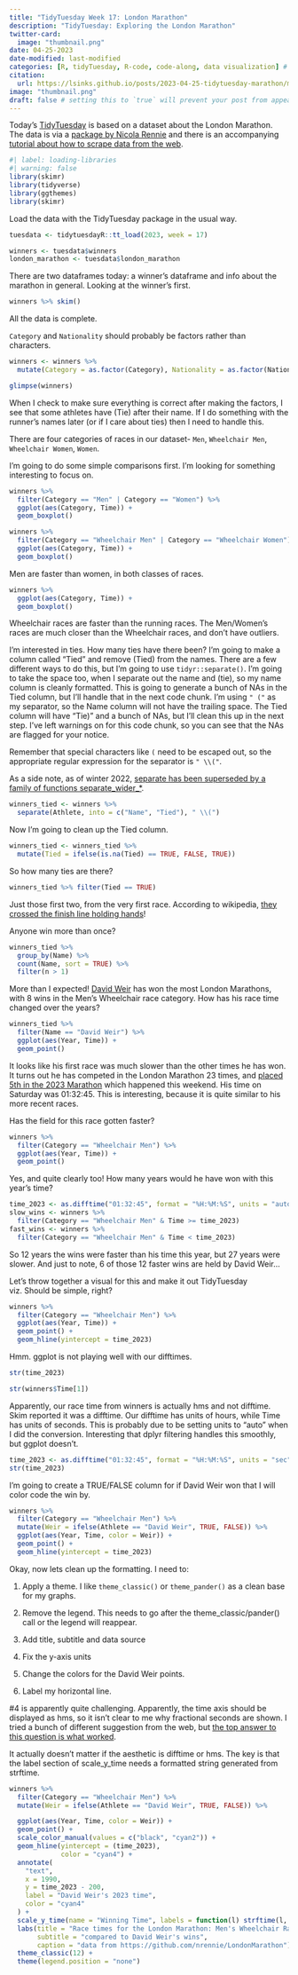 ```yaml
---
title: "TidyTuesday Week 17: London Marathon"
description: "TidyTuesday: Exploring the London Marathon"
twitter-card:
  image: "thumbnail.png"
date: 04-25-2023
date-modified: last-modified
categories: [R, tidyTuesday, R-code, code-along, data visualization] # self-defined categories
citation:
  url: https://lsinks.github.io/posts/2023-04-25-tidytuesday-marathon/marathon.html 
image: "thumbnail.png"
draft: false # setting this to `true` will prevent your post from appearing on your listing page until you're ready!
---
```


Today's [TidyTuesday](https://github.com/rfordatascience/tidytuesday/blob/master/data/2023/2023-04-25/readme.md) is based on a dataset about the London Marathon. The data is via a [package by Nicola Rennie](https://github.com/nrennie/LondonMarathon) and there is an accompanying [tutorial about how to scrape data from the web](https://nrennie.rbind.io/blog/web-scraping-rvest-london-marathon/).

```r
#| label: loading-libraries
#| warning: false
library(skimr)
library(tidyverse)
library(ggthemes)
library(skimr)
```

Load the data with the TidyTuesday package in the usual way.

```r
tuesdata <- tidytuesdayR::tt_load(2023, week = 17)

winners <- tuesdata$winners
london_marathon <- tuesdata$london_marathon
```

There are two dataframes today: a winner's dataframe and info about the marathon in general. Looking at the winner's first.

```r
winners %>% skim()
```

All the data is complete.

`Category` and `Nationality` should probably be factors rather than characters.

```r
winners <- winners %>%
  mutate(Category = as.factor(Category), Nationality = as.factor(Nationality))

glimpse(winners)
```

When I check to make sure everything is correct after making the factors, I see that some athletes have (Tie) after their name. If I do something with the runner's names later (or if I care about ties) then I need to handle this.

There are four categories of races in our dataset- `Men`, `Wheelchair Men`, `Wheelchair Women`, `Women`.

I'm going to do some simple comparisons first. I'm looking for something interesting to focus on.

```r
winners %>%
  filter(Category == "Men" | Category == "Women") %>%
  ggplot(aes(Category, Time)) +
  geom_boxplot()
```

```r
winners %>%
  filter(Category == "Wheelchair Men" | Category == "Wheelchair Women") %>%
  ggplot(aes(Category, Time)) +
  geom_boxplot()
```

Men are faster than women, in both classes of races.

```r
winners %>%
  ggplot(aes(Category, Time)) +
  geom_boxplot()
```

Wheelchair races are faster than the running races. The Men/Women's races are much closer than the Wheelchair races, and don't have outliers.

I'm interested in ties. How many ties have there been? I'm going to make a column called "Tied" and remove (Tied) from the names. There are a few different ways to do this, but I'm going to use `tidyr::separate()`. I'm going to take the space too, when I separate out the name and (tie), so my name column is cleanly formatted. This is going to generate a bunch of NAs in the Tied column, but I'll handle that in the next code chunk. I'm using `" ("` as my separator, so the Name column will not have the trailing space. The Tied column will have "Tie)" and a bunch of NAs, but I'll clean this up in the next step. I've left warnings on for this code chunk, so you can see that the NAs are flagged for your notice.

Remember that special characters like `(` need to be escaped out, so the appropriate regular expression for the separator is `" \\("`.

As a side note, as of winter 2022, [separate has been superseded by a family of functions separate_wider\_\*](https://tidyr.tidyverse.org/reference/separate.html).

```r
winners_tied <- winners %>%
  separate(Athlete, into = c("Name", "Tied"), " \\(")
```

Now I'm going to clean up the Tied column.

```r
winners_tied <- winners_tied %>%
  mutate(Tied = ifelse(is.na(Tied) == TRUE, FALSE, TRUE))
```

So how many ties are there?

```r
winners_tied %>% filter(Tied == TRUE)
```

Just those first two, from the very first race. According to wikipedia, [they crossed the finish line holding hands](https://en.wikipedia.org/wiki/London_Marathon)!

Anyone win more than once?

```r
winners_tied %>%
  group_by(Name) %>%
  count(Name, sort = TRUE) %>%
  filter(n > 1)
```

More than I expected! [David Weir](https://en.wikipedia.org/wiki/David_Weir_(athlete)) has won the most London Marathons, with 8 wins in the Men's Wheelchair race category. How has his race time changed over the years?

```r
winners_tied %>%
  filter(Name == "David Weir") %>%
  ggplot(aes(Year, Time)) +
  geom_point()
```

It looks like his first race was much slower than the other times he has won. It turns out he has competed in the London Marathon 23 times, and [placed 5th in the 2023 Marathon](https://www.the-sun.com/sport/7942457/london-marathon-2023-results-time-winner-men-women-wheelchair/) which happened this weekend. His time on Saturday was 01:32:45. This is interesting, because it is quite similar to his more recent races.

Has the field for this race gotten faster?

```r
winners %>%
  filter(Category == "Wheelchair Men") %>%
  ggplot(aes(Year, Time)) +
  geom_point()

```

Yes, and quite clearly too! How many years would he have won with this year's time?

```r
time_2023 <- as.difftime("01:32:45", format = "%H:%M:%S", units = "auto")
slow_wins <- winners %>%
  filter(Category == "Wheelchair Men" & Time >= time_2023) 
fast_wins <- winners %>%
  filter(Category == "Wheelchair Men" & Time < time_2023) 

```

So 12 years the wins were faster than his time this year, but 27 years were slower. And just to note, 6 of those 12 faster wins are held by David Weir...

Let's throw together a visual for this and make it out TidyTuesday viz. Should be simple, right?

```r

winners %>%
  filter(Category == "Wheelchair Men") %>%
  ggplot(aes(Year, Time)) +
  geom_point() +
  geom_hline(yintercept = time_2023)
```

Hmm. ggplot is not playing well with our difftimes.

```r
str(time_2023)

str(winners$Time[1])
```

Apparently, our race time from winners is actually hms and not difftime. Skim reported it was a difftime. Our difftime has units of hours, while Time has units of seconds. This is probably due to be setting units to "auto" when I did the conversion. Interesting that dplyr filtering handles this smoothly, but ggplot doesn't.

```r
time_2023 <- as.difftime("01:32:45", format = "%H:%M:%S", units = "sec")
str(time_2023)
```

I'm going to create a TRUE/FALSE column for if David Weir won that I will color code the win by.

```r
winners %>%
  filter(Category == "Wheelchair Men") %>%
  mutate(Weir = ifelse(Athlete == "David Weir", TRUE, FALSE)) %>%
  ggplot(aes(Year, Time, color = Weir)) +
  geom_point() +
  geom_hline(yintercept = time_2023)
```

Okay, now lets clean up the formatting. I need to:

1.  Apply a theme. I like `theme_classic()` or `theme_pander()` as a clean base for my graphs.

2.  Remove the legend. This needs to go after the theme_classic/pander() call or the legend will reappear.

3.  Add title, subtitle and data source

4.  Fix the y-axis units

5.  Change the colors for the David Weir points.

6.  Label my horizontal line.

#4 is apparently quite challenging. Apparently, the time axis should be displayed as hms, so it isn't clear to me why fractional seconds are shown. I tried a bunch of different suggestion from the web, but [the top answer to this question is what worked](https://stackoverflow.com/questions/50172591/use-scale-y-time-to-convert-ms-to-minutes-and-seconds-in-boxplot-ggplot).

It actually doesn't matter if the aesthetic is difftime or hms. The key is that the label section of scale_y_time needs a formatted string generated from strftime.

```r
winners %>%
  filter(Category == "Wheelchair Men") %>%
  mutate(Weir = ifelse(Athlete == "David Weir", TRUE, FALSE)) %>%

  ggplot(aes(Year, Time, color = Weir)) +
  geom_point() +
  scale_color_manual(values = c("black", "cyan2")) +
  geom_hline(yintercept = (time_2023),
             color = "cyan4") +
  annotate(
    "text",
    x = 1990,
    y = time_2023 - 200,
    label = "David Weir's 2023 time",
    color = "cyan4"
  ) +
  scale_y_time(name = "Winning Time", labels = function(l) strftime(l, '%H:%M:%S')) +
  labs(title = "Race times for the London Marathon: Men's Wheelchair Race",
       subtitle = "compared to David Weir's wins",
       caption = "data from https://github.com/nrennie/LondonMarathon") +
  theme_classic(12) +
  theme(legend.position = "none") 

```
